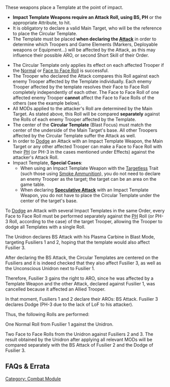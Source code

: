 {{section-combat-module}}


{{n4only}}
{{n4}}
These weapons place a Template at the point of impact.

{{n4end}}{{n4list}}
{{skillbox |bluegrey| IMPACT TEMPLATE WEAPONS |}}
{{Requirements}}
* '''Impact Template Weapons require an Attack Roll, using BS, PH''' or the appropriate Attribute, to hit.
* It is obligatory to declare a valid Main Target, who will be the reference to place the Circular Template.
* The Template must be placed '''when declaring the [[Attack]]''' in order to determine which Troopers and Game Elements (Markers, Deployable weapons or Equipment...) will be affected by the Attack, as this may influence their possible ARO, or second Short Skill of their Order. {{seefaq}}
{{effects}}
* The Circular Template only applies its effect on each affected Trooper if the [[Normal Roll|Normal]] or [[Face to Face Roll]] is successful.
* The Trooper who declared the Attack compares this Roll against each enemy Trooper affected by the Template individually. Each enemy Trooper affected by the template resolves their Face to Face Roll completely independently of each other. The Face to Face Roll of one affected enemy Trooper '''cannot''' affect the Face to Face Rolls of the others (see the example below).
* All MODs applied to the attacker's Roll are determined by the Main Target. As stated above, this Roll will be compared '''separately''' against the Rolls of each enemy Trooper affected by the Template.
* The center of the '''Circular Template''' (Blast Focus) must match the center of the underside of the Main Target's base. All other Troopers affected by the Circular Template suffer the Attack as well.
* In order to [[Dodge]] an Attack with an Impact Template Weapon, the Main Target or any other affected Trooper can make a Face to Face Roll with their [[PH]] (or PH-3 in the cases mentioned under Effects) against the attacker's Attack Roll.
* Impact Template, '''Special Cases''':
** When using an Impact Template Weapon with the [[Targetless]] Trait (such those using [[Smoke Ammunition]]), you do not need to declare an enemy Trooper as the target; the target can be an area on the game table.
** When declaring '''[[Speculative Attack]]''' with an Impact Template Weapon, you do not have to place the Circular Template under the center of the target's base.
{{n4end}}
{{n4}}


{{important-start}}
To [[Dodge]] an Attack with several Impact Templates in the same Order, every Face to Face Roll must be performed separately against the [[PH]] Roll (or PH-3 Roll, according to the case) of the target Trooper, allowing the Trooper to dodge all Templates with a single Roll. 
{{important-end}}


{{greybox-start | Example of Impact Template Weapon. Targets React with BS Attack and Dodge Without LoF. Shot Cancelled. }}
{{image | name=eng-impact-example-cancelled-1024.jpg | style= fullborder }}

The Unidron declares BS Attack with his Plasma Carbine in Blast Mode, targeting Fusiliers 1 and 2, hoping that the template would also affect Fusilier 3. 

After declaring the BS Attack, the Circular Templates are centered on the Fusiliers and it is indeed checked that they also affect Fusilier 3, as well as the Unconscious Unidron next to Fusilier 1.

Therefore, Fusilier 3 gains the right to ARO, since he was affected by a Template Weapon and the other Attack, declared against Fusilier 1, was cancelled because it affected an Allied Trooper.

In that moment, Fusiliers 1 and 2 declare their AROs: BS Attack. Fusilier 3 declares Dodge (PH-3 due to the lack of LoF to his attacker).

Thus, the following Rolls are performed:

One Normal Roll from Fusilier 1 against the Unidron. 

Two Face to Face Rolls from the Unidron against Fusiliers 2 and 3. The result obtained by the Unidron after applying all relevant MODs will be compared separately with the BS Attack of Fusilier 2 and the Dodge of Fusilier 3. 
{{greybox-end}}
{{n4end}}


== FAQs & Errata ==


{{faqbox |
type = faq |
title = N4 FAQ |
version = 1.2, Jan 2022 |
q = Q: How are Impact Template Weapons placed during the Order Expenditure Sequence? |
a = A: The Main Target must be in LoF when declaring the Attack. |
related = [[Impact Template Weapons]], [[Trooper Activation]] }}


{{section-combat-module}}



[[Category: Combat Module]]